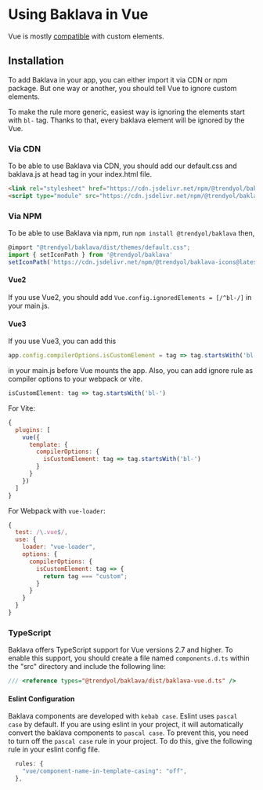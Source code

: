 
<Meta title="Frameworks/Vue" />

# Using Baklava in Vue

Vue is mostly [compatible](https://custom-elements-everywhere.com/#vue) with custom elements.

## Installation

To add Baklava in your app, you can either import it via CDN or npm package. But one way or another, you should tell Vue to ignore custom elements.

To make the rule more generic, easiest way is ignoring the elements start with `bl-` tag. Thanks to that, every baklava element will be ignored by the Vue.

### Via CDN

To be able to use Baklava via CDN, you should add our default.css and baklava.js at head tag in your index.html file.

```html
<link rel="stylesheet" href="https://cdn.jsdelivr.net/npm/@trendyol/baklava@3.2.0/dist/themes/default.css"/>
<script type="module" src="https://cdn.jsdelivr.net/npm/@trendyol/baklava@3.2.0/dist/baklava.js"></script>
```

### Via NPM

To be able to use Baklava via npm, run ```npm install @trendyol/baklava```
then,

```js
@import "@trendyol/baklava/dist/themes/default.css";
import { setIconPath } from '@trendyol/baklava'
setIconPath('https://cdn.jsdelivr.net/npm/@trendyol/baklava-icons@latest/icons')
```

#### Vue2

If you use Vue2, you should add ```Vue.config.ignoredElements = [/^bl-/]``` in your main.js.

#### Vue3

If you use Vue3, you can add this
  ```js
  app.config.compilerOptions.isCustomElement = tag => tag.startsWith('bl-');
  ```
  in your main.js before Vue mounts the app.
Also, you can add ignore rule as compiler options to your webpack or vite.

  ```js
  isCustomElement: tag => tag.startsWith('bl-')
  ```
  For Vite:

  ```js
  {
    plugins: [
      vue({
        template: {
          compilerOptions: {
            isCustomElement: tag => tag.startsWith('bl-')
          }
        }
      })
    ]
  }

  ```

  For Webpack with `vue-loader`:

  ```js
  {
    test: /\.vue$/,
    use: {
      loader: "vue-loader",
      options: {
        compilerOptions: {
          isCustomElement: tag => {
            return tag === "custom";
          }
        }
      }
    }
  }
```

### TypeScript

Baklava offers TypeScript support for Vue versions 2.7 and higher. To enable this support, you should create a file named `components.d.ts` within the "src" directory and include the following line:
```ts
/// <reference types="@trendyol/baklava/dist/baklava-vue.d.ts" />
```

#### Eslint Configuration

Baklava components are developed with `kebab case`. Eslint uses `pascal case` by default. If you are using eslint in your project, it will automatically convert the baklava components to `pascal case`. To prevent this, you need to turn off the `pascal case` rule in your project.
To do this, give the following rule in your eslint config file.

```js
  rules: {
    "vue/component-name-in-template-casing": "off",
  },
```
